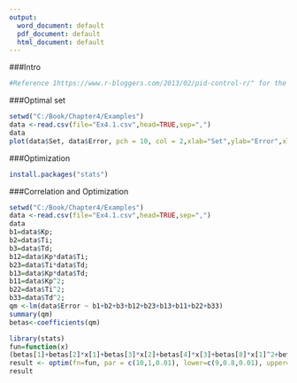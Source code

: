 ---
output:
  word_document: default
  pdf_document: default
  html_document: default
---
###Intro
```{r, echo = TRUE}
#Reference 1https://www.r-bloggers.com/2013/02/pid-control-r/" for the PID design 
```



###Optimal set
```{r, echo = TRUE}
setwd("C:/Book/Chapter4/Examples")
data <-read.csv(file="Ex4.1.csv",head=TRUE,sep=",")
data
plot(data$Set, data$Error, pch = 10, col = 2,xlab="Set",ylab="Error",xlim=c(1,12),ylim=c(9.4,10)) 
```

###Optimization
```{r, echo = TRUE}
install.packages("stats")
```

###Correlation and Optimization
```{r, echo = TRUE}
setwd("C:/Book/Chapter4/Examples")
data <-read.csv(file="Ex4.1.csv",head=TRUE,sep=",")
data
b1=data$Kp;
b2=data$Ti;
b3=data$Td;
b12=data$Kp*data$Ti;
b23=data$Ti*data$Td;
b13=data$Kp*data$Td;
b11=data$Kp^2;
b22=data$Ti^2;
b33=data$Td^2;
qm <-lm(data$Error ~ b1+b2+b3+b12+b23+b13+b11+b22+b33)
summary(qm)
betas<-coefficients(qm)

library(stats)
fun=function(x)
(betas[1]+betas[2]*x[1]+betas[3]*x[2]+betas[4]*x[3]+betas[8]*x[1]^2+betas[9]*x[2]^2+betas[9]*x[3]^2) 
result <- optim(fn=fun, par = c(10,1,0.01), lower=c(9,0.8,0.01), upper=c(10,1.2,0.03), method="L-BFGS-B")
result
```
